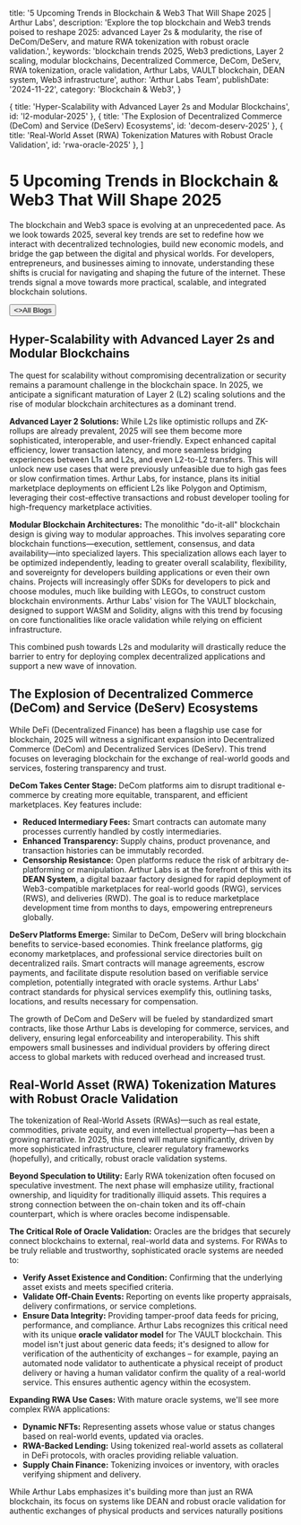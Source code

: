 
  title: '5 Upcoming Trends in Blockchain & Web3 That Will Shape 2025 | Arthur Labs',
  description: 'Explore the top blockchain and Web3 trends poised to reshape 2025: advanced Layer 2s & modularity, the rise of DeCom/DeServ, and mature RWA tokenization with robust oracle validation.',
  keywords: 'blockchain trends 2025, Web3 predictions, Layer 2 scaling, modular blockchains, Decentralized Commerce, DeCom, DeServ, RWA tokenization, oracle validation, Arthur Labs, VAULT blockchain, DEAN system, Web3 infrastructure',
  author: 'Arthur Labs Team',
  publishDate: '2024-11-22',
  category: 'Blockchain & Web3',
}

  { title: 'Hyper-Scalability with Advanced Layer 2s and Modular Blockchains', id: 'l2-modular-2025' },
  { title: 'The Explosion of Decentralized Commerce (DeCom) and Service (DeServ) Ecosystems', id: 'decom-deserv-2025' },
  { title: 'Real-World Asset (RWA) Tokenization Matures with Robust Oracle Validation', id: 'rwa-oracle-2025' },
]

<HeroPattern />

# 5 Upcoming Trends in Blockchain & Web3 That Will Shape 2025

The blockchain and Web3 space is evolving at an unprecedented pace. As we look towards 2025, several key trends are set to redefine how we interact with decentralized technologies, build new economic models, and bridge the gap between the digital and physical worlds. For developers, entrepreneurs, and businesses aiming to innovate, understanding these shifts is crucial for navigating and shaping the future of the internet. These trends signal a move towards more practical, scalable, and integrated blockchain solutions.

<div className="not-prose mt-6 mb-16 flex gap-3">
  <Button href="/blogs" arrow="left">
    <>All Blogs</>
  </Button>
</div>

<h2 id="l2-modular-2025">Hyper-Scalability with Advanced Layer 2s and Modular Blockchains</h2>

The quest for scalability without compromising decentralization or security remains a paramount challenge in the blockchain space. In 2025, we anticipate a significant maturation of Layer 2 (L2) scaling solutions and the rise of modular blockchain architectures as a dominant trend.

**Advanced Layer 2 Solutions:** While L2s like optimistic rollups and ZK-rollups are already prevalent, 2025 will see them become more sophisticated, interoperable, and user-friendly. Expect enhanced capital efficiency, lower transaction latency, and more seamless bridging experiences between L1s and L2s, and even L2-to-L2 transfers. This will unlock new use cases that were previously unfeasible due to high gas fees or slow confirmation times. Arthur Labs, for instance, plans its initial marketplace deployments on efficient L2s like Polygon and Optimism, leveraging their cost-effective transactions and robust developer tooling for high-frequency marketplace activities.

**Modular Blockchain Architectures:** The monolithic "do-it-all" blockchain design is giving way to modular approaches. This involves separating core blockchain functions—execution, settlement, consensus, and data availability—into specialized layers. This specialization allows each layer to be optimized independently, leading to greater overall scalability, flexibility, and sovereignty for developers building applications or even their own chains. Projects will increasingly offer SDKs for developers to pick and choose modules, much like building with LEGOs, to construct custom blockchain environments. Arthur Labs' vision for The VAULT blockchain, designed to support WASM and Solidity, aligns with this trend by focusing on core functionalities like oracle validation while relying on efficient infrastructure.

This combined push towards L2s and modularity will drastically reduce the barrier to entry for deploying complex decentralized applications and support a new wave of innovation.

<h2 id="decom-deserv-2025">The Explosion of Decentralized Commerce (DeCom) and Service (DeServ) Ecosystems</h2>

While DeFi (Decentralized Finance) has been a flagship use case for blockchain, 2025 will witness a significant expansion into Decentralized Commerce (DeCom) and Decentralized Services (DeServ). This trend focuses on leveraging blockchain for the exchange of real-world goods and services, fostering transparency and trust.

**DeCom Takes Center Stage:** DeCom platforms aim to disrupt traditional e-commerce by creating more equitable, transparent, and efficient marketplaces. Key features include:
*   **Reduced Intermediary Fees:** Smart contracts can automate many processes currently handled by costly intermediaries.
*   **Enhanced Transparency:** Supply chains, product provenance, and transaction histories can be immutably recorded.
*   **Censorship Resistance:** Open platforms reduce the risk of arbitrary de-platforming or manipulation.
Arthur Labs is at the forefront of this with its **DEAN System**, a digital bazaar factory designed for rapid deployment of Web3-compatible marketplaces for real-world goods (RWG), services (RWS), and deliveries (RWD). The goal is to reduce marketplace development time from months to days, empowering entrepreneurs globally.

**DeServ Platforms Emerge:** Similar to DeCom, DeServ will bring blockchain benefits to service-based economies. Think freelance platforms, gig economy marketplaces, and professional service directories built on decentralized rails. Smart contracts will manage agreements, escrow payments, and facilitate dispute resolution based on verifiable service completion, potentially integrated with oracle systems. Arthur Labs' contract standards for physical services exemplify this, outlining tasks, locations, and results necessary for compensation.

The growth of DeCom and DeServ will be fueled by standardized smart contracts, like those Arthur Labs is developing for commerce, services, and delivery, ensuring legal enforceability and interoperability. This shift empowers small businesses and individual providers by offering direct access to global markets with reduced overhead and increased trust.

<h2 id="rwa-oracle-2025">Real-World Asset (RWA) Tokenization Matures with Robust Oracle Validation</h2>

The tokenization of Real-World Assets (RWAs)—such as real estate, commodities, private equity, and even intellectual property—has been a growing narrative. In 2025, this trend will mature significantly, driven by more sophisticated infrastructure, clearer regulatory frameworks (hopefully), and critically, robust oracle validation systems.

**Beyond Speculation to Utility:** Early RWA tokenization often focused on speculative investment. The next phase will emphasize utility, fractional ownership, and liquidity for traditionally illiquid assets. This requires a strong connection between the on-chain token and its off-chain counterpart, which is where oracles become indispensable.

**The Critical Role of Oracle Validation:** Oracles are the bridges that securely connect blockchains to external, real-world data and systems. For RWAs to be truly reliable and trustworthy, sophisticated oracle systems are needed to:
*   **Verify Asset Existence and Condition:** Confirming that the underlying asset exists and meets specified criteria.
*   **Validate Off-Chain Events:** Reporting on events like property appraisals, delivery confirmations, or service completions.
*   **Ensure Data Integrity:** Providing tamper-proof data feeds for pricing, performance, and compliance.
Arthur Labs recognizes this critical need with its unique **oracle validator model** for The VAULT blockchain. This model isn't just about generic data feeds; it's designed to allow for verification of the authenticity of exchanges – for example, paying an automated node validator to authenticate a physical receipt of product delivery or having a human validator confirm the quality of a real-world service. This ensures authentic agency within the ecosystem.

**Expanding RWA Use Cases:** With mature oracle systems, we'll see more complex RWA applications:
*   **Dynamic NFTs:** Representing assets whose value or status changes based on real-world events, updated via oracles.
*   **RWA-Backed Lending:** Using tokenized real-world assets as collateral in DeFi protocols, with oracles providing reliable valuation.
*   **Supply Chain Finance:** Tokenizing invoices or inventory, with oracles verifying shipment and delivery.

While Arthur Labs emphasizes it's building more than just an RWA blockchain, its focus on systems like DEAN and robust oracle validation for authentic exchanges of physical products and services naturally positions
